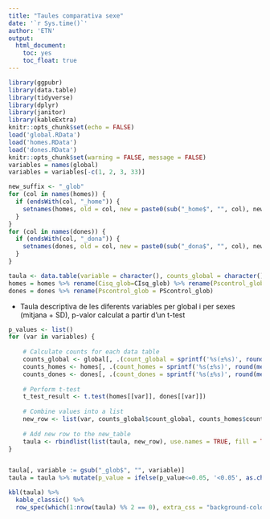 ```yaml
---
title: "Taules comparativa sexe"
date: '`r Sys.time()`'
author: 'ETN'
output: 
  html_document: 
    toc: yes
    toc_float: true
---
```


```r
library(ggpubr)
library(data.table)
library(tidyverse)
library(dplyr)
library(janitor)
library(kableExtra)
knitr::opts_chunk$set(echo = FALSE)
load('global.RData')
load('homes.RData')
load('dones.RData')
knitr::opts_chunk$set(warning = FALSE, message = FALSE) 
variables = names(global)
variables = variables[-c(1, 2, 3, 33)]

new_suffix <- "_glob"
for (col in names(homes)) {
  if (endsWith(col, "_home")) {
    setnames(homes, old = col, new = paste0(sub("_home$", "", col), new_suffix))
  }
}
for (col in names(dones)) {
  if (endsWith(col, "_dona")) {
    setnames(dones, old = col, new = paste0(sub("_dona$", "", col), new_suffix))
  }
}

taula <- data.table(variable = character(), counts_global = character(), counts_homes = character(), counts_dones = character(), p_value = numeric())
homes = homes %>% rename(Cisq_glob=CIsq_glob) %>% rename(Pscontrol_glob = PScontrol_glob)
dones = dones %>% rename(Pscontrol_glob = PScontrol_glob)
```

* Taula descriptiva de les diferents variables per global i per sexes (mitjana + SD), p-valor calculat a partir d'un t-test 

```r
p_values <- list()
for (var in variables) {
  
    # Calculate counts for each data table
    counts_global <- global[, .(count_global = sprintf('%s(±%s)', round(mean(get(var)),2), round(sd(get(var), na.rm=TRUE),2)))]
    counts_homes <- homes[, .(count_homes = sprintf('%s(±%s)', round(mean(get(var)),2), round(sd(get(var), na.rm=TRUE),2)))]
    counts_dones <- dones[, .(count_dones = sprintf('%s(±%s)', round(mean(get(var)),2), round(sd(get(var), na.rm=TRUE),2)))]
    
    # Perform t-test
    t_test_result <- t.test(homes[[var]], dones[[var]])
    
    # Combine values into a list
    new_row <- list(var, counts_global$count_global, counts_homes$count_homes, counts_dones$count_dones, t_test_result$p.value)
    
    # Add new row to the new_table
    taula <- rbindlist(list(taula, new_row), use.names = TRUE, fill = TRUE)
}


taula[, variable := gsub("_glob$", "", variable)]
taula = taula %>% mutate(p_value = ifelse(p_value<=0.05, '<0.05', as.character(round(p_value,2))))

kbl(taula) %>%
  kable_classic() %>%
  row_spec(which(1:nrow(taula) %% 2 == 0), extra_css = "background-color: lightblue;")
```

